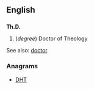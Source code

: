 ==English==

==={{abbreviation-old|en}}===
'''Th.D.'''

#(''degree'') Doctor of Theology

See also: [[doctor]]

===Anagrams===
* [[DHT#English|DHT]]